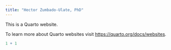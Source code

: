 ---
title: "Hector Zumbado-Ulate, PhD"
---

This is a Quarto website.

To learn more about Quarto websites visit <https://quarto.org/docs/websites>.

```{r}
1 + 1
```
